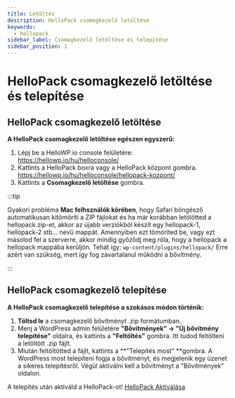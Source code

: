 ```yaml
---
title: Letöltés
description: HelloPack csomegkezelő letöltése
keywords:
  - hellopack
sidebar_label: Csomagkezelő letöltése és telepítése
sidebar_position: 1
---
```



# <FontAwesomeIcon icon="fa-duotone fa-download text-primary" /> HelloPack csomagkezelő letöltése és telepítése

## HelloPack csomagkezelő letöltése

**A HelloPack csomagkezelő letöltése egészen egyszerű:**

1. Lépj be a HelloWP.io console felületére: https://hellowp.io/hu/helloconsole/
2. Kattints a HelloPack boxra vagy a HelloPack központ gombra. https://hellowp.io/hu/helloconsole/hellopack-kozpont/
3. Kattints a **Csomagkezelő letöltése** gombra.

:::tip

Gyakori probléma **Mac felhsználók körében**, hogy Safari böngésző automatikusan kitömöríti a ZIP fájlokat és ha már korábban letölötted a hellopack.zip-et, akkor az újabb verziókból készít egy hellopack-1, hellopack-2 stb... nevű mappát. Amennyiben ezt tömöríted be, vagy ezt másolod fel a szerverre, akkor mindig győződj meg róla, hogy a hellopack a hellopack mappába kerüljön. Tehát így: `wp-content/plugins/hellopack/` Erre azért van szükség, mert így fog zavartalanul működni a bővítmény.

:::

## HelloPack csomagkezelő telepítése

**A HelloPack csomagkezelő telepítése a szokásos módon történik:**

1. **Töltsd le** a csomagkezelő bővítményt .zip formátumban.
2. Menj a WordPress admin felületére **"Bővítmények" -> "Új bővítmény telepítése"** oldalra, és kattints a **"Feltöltés"** gombra. Itt tudod feltölteni a letöltött .zip fájlt.
3. Miután feltöltötted a fájlt, kattints a **"Telepítés most" **gombra. A WordPress most telepíteni fogja a bővítményt, és megjelenik egy üzenet a sikeres telepítésről. Végül aktiválni kell a bővítményt a "Bővítmények" oldalon.

A telepítés után aktiváld a HelloPack-ot! [HelloPack Aktiválása](/docs/dokumentacio/hellopack/aktivalas)
